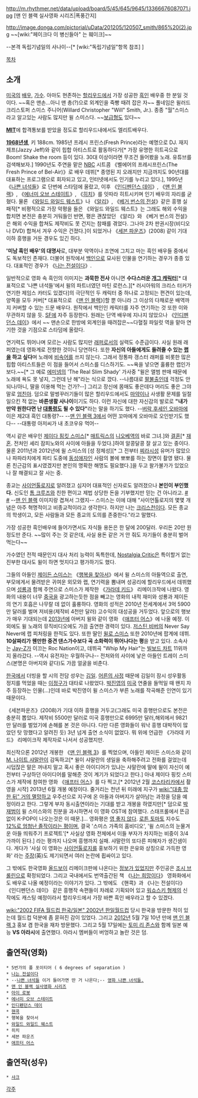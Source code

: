 http://m.rhythmer.net/data/upload/board/5/45/645/9645/13366676087071.jpg
[맨 인 블랙 실사영화 시리즈|폭풍간지]

http://image.donga.com/pictorial/uData/201205/120507_smith/865%20(2).jpg
~~[wiki:"페이크다 이 병신들아" 는 훼이크]~~

--본격 독립기념일의 사나이--[* [wiki:"독립기념일"항목 참조] ]

[[목차]]
== 소개 ==
[[미국]]의 [[배우]], [[가수]]. 아마도 현존하는 [[할리우드]]에서 가장 성공한 [[흑인]] 배우중 한 분일 것이다. ~~혹은 맨손...아니 맨 총(?)으로 외계인을 죽빵 때려 잡은 자~~ 풀네임은 윌러드 크리스토퍼 스미스 주니어(Willard Christopher "Will" Smith, Jr.). 종종 "월"스미스라고 알고있는 사람도 많지만 윌 스미스다. ~~[[샘 오취리|보급형]]도 있다~~

'''[[MIT]]'''에 합격통보를 받았을 정도로 할리우드내에서도 엘리트배우다.

'''[[1968년]]생''', 키 188cm. 1985년 프레시 프린스(Fresh Prince)라는 예명으로 DJ. 재지 제프(Jazzy Jeff)와 같이 힙합 아티스트로 활동하다가[* 가장 유명한 히트곡으로 Boom! Shake the room 등이 있다. 30대 이상이라면 무조건 들어봤을 노래. 유튜브를 검색해보자.] 1990년도 주연을 맡은 [[NBC]] 시트콤 《벨에어의 프레시프린스(The Fresh Prince of Bel-Air)》로 배우 데뷔[* 종영된 지 오래지만 지금까지도 90년대를 대표하는 프로그램으로 회자되고 있고, 인터넷에서도 인기를 누리고 있다.], 1995년 《[[나쁜 녀석들]]》로 단번에 스타덤에 올랐고, 이후 《[[인디펜던스 데이]]》, 《[[맨 인 블랙]]》, 《[[에너미 오브 스테이트]]》, 《[[히치]]》를 잇따라 히트시키며 인기 배우의 자리를 굳혔다. 물론 《[[와일드 와일드 웨스트]]》나 《[[알리]]》, 《[[베거 번스의 전설]]》같은 흥행 실패작[* 비평적으로 가장 악평을 들은 《와일드 와일드 웨스트》는 그래도 해외 수익을 합치면 본전은 충분히 거둬들인 반면, 평은 괜찮았던 《알리》와 《베거 번스의 전설》은 해외 수익을 합쳐도 제작비도 못 건지는 참패를 겪었다. 그나마 2차 판권시장(비디오나 DVD) 합쳐서 겨우 수익은 건졌다.]이 되었거나 《[[세븐 파운즈]]》(2008) 같이 기대 이하 흥행을 거둔 경우도 있긴 하다.

''''미남 흑인 배우'의 대명사'''로, 대부분 악역이나 조연에 그치고 마는 흑인 배우들 중에서도 독보적인 존재다. 더불어 원작에서 [[백인]]으로 묘사된 인물을 연기하는 경우가 종종 있다. 대표적인 경우가 《[[나는 전설이다]]》.

일반적으로 영화 속 흑인의 이미지는 '''과묵한 전사''' 아니면 '''수다스러운 [[개그 캐릭터]]'''[* 대표적으로 '나쁜 녀석들'에서 윌의 파트너였던 마틴 로런스.][* 러시아워의 크리스 터커가 연기한 제임스 카터도 있겠다]의 극단적인 두 캐릭터 중 하나로 고정되는 편견이 있는데, 양쪽을 모두 커버[* 대표적으로 《[[맨 인 블랙]]》]할 뿐 아니라 그 이상의 다채로운 배역까지 커버할 수 있는 드문 배우다. 원작에서 백인인 캐릭터를 자주 연기하는 것 또한 이와 무관하지 않을 듯. [[SF]]에 자주 등장한다. 원래는 단역 배우에 지나지 않았으나 《[[인디펜던스 데이]]》에서 ~~ 맨손으로 한방에 외계인을 때려잡은~~다혈질 파일럿 역을 맡아 연기한 것을 기점으로 스타덤에 올랐다.

연기력도 뛰어나며 모르는 사람도 많지만 [[래퍼]]로서의 실력도 수준급이다. 사실 원래 래퍼였는데 영화계로 전향한 것이니 당연하다. 또한 '''자신의 아들에게도 들려줄 수 있는 [[랩]]을 하고 싶다'''며 노래에 [[비속어]]를 쓰지 않는다. 그래서 정통파 갱스터 래퍼를 비롯한 많은 힙합 아티스트들은 이 점을 들어서 스미스를 디스하기도. ~~욕을 넣으면 훌륭한 랩인가 보다.~~[* 그 예로 [[에미넴]]의 'The Real Slim Shady' 가사중 "윌은 앨범 판매 때문에 노래에 욕도 못 넣지, 그런데 난 해"라는 식으로 깠다. --나름대로 [[팔불출]]인데 걱정도 안 되나/아니, 딸을 이용해 먹는 건가?--] 그리고 장신에 몸매도 좋은데다 머리도 좋은 그야말로 [[엄친아]]. 덤으로 말썽꾸러기들이 많은 할리우드에서도 [[마약]]이나 사생활 문제를 일절 일으킨 적 없는 '''바른생활 사나이'''이기도 하다. 이런 자신에 대한 자신감의 발로로 '''"내가 만약 원한다면 난 [[대통령]]도 될 수 있다"'''라는 말을 하기도 했다. --[[버락 후세인 오바마]]에 이은 제2대 흑인 대통령?-- --[[맨 인 블랙 3]]에서 어떤 꼬마에게 오바마로 오인받기도 했다-- --대통령 아저씨가 내 초코우유 먹어--

역시 같은 배우인 [[제이다 핑킷 스미스]][* [[매트릭스]]의 [[니오베]]역의 바로 그녀.]와 [[결혼]][* [[재혼]]. 전처인 셰리 잠피노와의 사이에 아들을 두었다.]하여 알콩달콩 잘 살고 있는 중이다. 물론 2011년과 2012년에 윌 스미스의 [성 정체성][* 그 전부터 [[찌라시]]성 유머가 많았으나 파파라치에게 파티 도중에 [[동성애자]]인 사람의 볼에 뽀뽀를 하는 장면이 촬영 됐다. 물론 친근감의 표시였겠지만 본인의 명확한 해명도 필요했다.]을 두고 왈가불가가 있었으나 잘 해결되고 잘 사는 중.

종교는 [[사이언톨로지]]로 알려졌고 심지어 대표적인 신자로도 알려졌으나 '''본인이 부인했다.''' 신도인 [[톰 크루즈]]와 친한 편이고 제법 상당한 돈을 기부했지만 믿는 건 아니라고. [http://nownews.seoul.co.kr/news/newsView.php?id=20080630601007 #] [http://bbs.movie.daum.net/gaia/do/movie/menu/star/photo/read?articleId=28882&bbsId=P001&searchKey=meta&searchValue=2%3A664&pageIndex=9 #] --[[맨 인 블랙]] 이미지랑 겹쳐서 그랬지-- 스미스는 이에 대해 "사이언톨로지의 몇몇 개념은 아주 혁명적이고 비종교적이라고 생각한다. 하지만 나는 [[크리스천]]이다. 모든 종교의 학생이고, 모든 사람들과 모든 종교의 도의를 존중한다."라고 말했다.
  
가장 성공한 흑인배우에 들어가면서도 자식들 용돈은 한 달에 200달러. 우리돈 20만 원 정도만 준다. ~~많이 주는 것 같은데, 사실 용돈 같은 거 안 줘도 자기들이 충분히 벌어먹는다~~

가수였던 전적 때문인지 대사 처리 능력이 독특한데, [[Nostalgia Critic]]은 특이할거 없는 진부한 대사도 윌이 하면 멋지다고 평가하기도 했다.

그들의 아들인 [[제이든 스미스]]는 《[[행복을 찾아서]]》에서 윌 스미스의 아들역으로 출연, 부모에게서 물려받은 귀여운 외모와 랩, 연기력을 뽐내며 성공리에 할리우드에서 데뷔했으며 [[성룡]]과 함께 주연으로 스미스가 제작한 《[[가라데 키드]]》 리메이크작에 나왔다. 영화의 내용이 너무 [[중국]]을 광고하는듯한 점을 빼고는 영화의 내적 재미와 성룡과 제이든의 연기 호흡은 나무랄 데 없이 훌륭하다. 영화의 성적은 2010년 전세계에서 3억 5900만 달러를 벌며 저비용(제작비 4천만 달러) 고수익의 대성공을 거두었다. 앞으로의 행보가 매우 기대되는데 [[2013년]]에 아버지 윌와 같이 영화 《[[애프터 어스]]》에 나올 예정. 이 외에도 윌 노래의 뮤직비디오에도 가끔 출연한 경력이 있다. [[저스틴 비버]]의 Never Say Never에 랩 피처링을 한적도 있다. 또한  딸인 [[윌로 스미스]] 또한 2010년에 팝계에 데뷔. '''10살짜리가 웬만한 중견 댄스가수보다 곡 소화력이 뛰어나다는 평'''을 받고 있다. 소속사는 [[Jay-Z]]가 이끄는 Roc Nation이고, 데뷔곡 "Whip My Hair"는 [[빌보드 차트]] 11위까지 올라갔다. --역시 유전자는 우월하구나-- 전처와의 사이에 낳은 아들인 트레이 스미스(본명은 아버지와 같다)도 가끔 얼굴을 비춘다.

[[한국]]에서 더빙을 할 시의 전담 성우는 [[김일(성우)|김일]]. [[어른의 사정]] 때문에 김일이 잠시 성우활동 정지를 먹었을 때는 [[이정구]]가 대타로 나왔었다. [[박진영]]의 [[미국]] 연줄을 들먹일 때 왠지 자주 등장하는 인물(…)인데 바로 박진영이 윌 스미스가 부른 노래를 작곡해준 인연이 있기 때문이다.

《세븐파운즈》(2008)가 기대 이하 흥행을 거두고(그래도 미국 흥행만으로도 본전은 충분히 뽑았다. 제작비 5500만 달러로 미국 흥행만으로 6995만 달러,해외에서 9821만 달러를 벌었기에 손해를 본 것은 아니다. 다만 다른 영화들이 워낙 흥행 대박작이 많았던 탓 망했다고 알려진 듯) 3년 넘게 출연 소식이 없었다. 뭐 위에 언급한 《가라데 키드》 리메이크작 제작자로 나서서 성공했지만.

최신작으론 2012년 개봉한 《[[맨 인 블랙 3]]》를 찍었으며, 아들인 제이든 스미스와 같이 [[M. 나이트 샤말란]]이 감독하고[* 윌이 샤말란의 생일을 축하해주려고 전화를 걸었는데 시덥잖은 말은 꺼내지 말고 혹시 좋은 아이디어가 있냐는 샤말란에 말에 윌이 자신이 예전부터 구상하던 아이디어를 말해준 것이 계기가 되었다고 한다.] 아내 제이다 핑킷 스미스가 제작에 참여한 영화 《[[애프터 어스]]》를 다 찍고,[* 2012년 2월 [[코스타리카]]에서 촬영을 시작] 2013년 6월 개봉 예정이다. 줄거리는 천년 뒤 미래에 지구가 [[wiki:"대충 망한 뒤" 거의 멸망하고]] 우주선으로 지구에 온 아들과 아버지가 살아남는 과정을 담을 예정이라고 한다. 그렇게 부자 동시출연이라는 기대를 받고 개봉을 하였지만[* 덤으로 [[박재범]]이 윌 스미스와의 친분을 과시하면서 이 영화 OST에 참여했다. 스태프롤에서 뜬금없이 K-POP이 나오는것은 이 때문.]... 영화평은 [[영 좋지 않다]]. [[로튼 토마토]] 지수도 [http://www.rottentomatoes.com/m/after_earth 12%로 엄청난 졸작이라는 평이며], 결국 '스미스 가족의 홈비디오', '윌 스미스의 눈물겨운 아들 띄워주기 프로젝트'[* 사실상 영화 전체에서 이들 부자가 차지하는 비중이 3/4 가까이 된다.] 라는 평까지 나오며 흥행까지 실패. 샤말란의 또다른 피해자가 생긴샘이다. 게다가 '사실 이 영화는 [[사이언톨로지]]를 홍보하기 위한 은유와 상징으로 가득한 영화' 라는 [http://www.reddit.com/r/movies/comments/1f8gef/after_earth_is_in_my_opinion_a_movie_strongly/ 주장](英)도 제기되면서 여러 논란에 휩싸이고 있다.

그 밖에도 한국영화 [[올드보이]] 리메이크판에 나온다는 [http://www.youtube.com/watch?v=_4omsbqREoU&feature=related 정보가 있었지만] 주인공은 [[조시 브롤린]]으로 확정되었다. 그리고 국내에서도 번역출간된 책 《[[나는 희망이다]]》 영화화에서도 배우로 나올 예정이라는 이야기가 있다. 그 밖에도 《핸콕》과 《나는 전설이다》 《인디펜던스 데이》 같은 흥행작 속편들이 차례로 기획되어 있고 [[워쇼스키 형제]]의 신작에도 캐스팅 예정이라서 할리우드에서 가장 바쁜 흑인 배우라고 할 수 있겠다.

[[wiki:"2002 FIFA 월드컵 한국/일본" 2002년 한일월드컵]] 당시 한국을 방문한 적이 있는데 월드컵 덕분에 좀 묻혀진 감이 있었다. 그리고 [[2012년]] 5월 7일 10년 만에 [[맨 인 블랙 3]] 홍보 겸 한국을 재차 방문했다. 그리고 5월 17일에는 [[토미 리 존스]]와 함께 일본 예능 '''VS 아라시'''에 출연했다. 아라시 멤버들이 버엉하고 놀란 것은 덤.

== 출연작(영화) ==
 * 5번가의 폴 포이티어 ( 6 degrees of separation )
 * [[나는 전설이다]]
 * --[[나쁜 녀석들]] 이거 들어가면 딴 거 나온다;-- [http://movie.daum.net/moviedetail/moviedetailMain.do?movieId=1980          영화 나쁜 녀석들.]
 * [[맨 인 블랙 실사영화 시리즈]]
 * [[아이 로봇]]
 * [[에너미 오브 스테이트]]
 * [[인디펜던스 데이]] 
 * [[핸콕]]
 * 행복을 찾아서
 * [[와일드 와일드 웨스트]]
 * 히치
 * 세븐 파운즈
 * [[애프터 어스]]

== 출연작(성우) ==
 * [[샤크]]

[[각주]]
